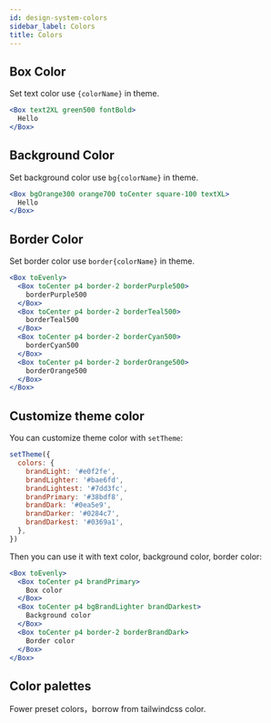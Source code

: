 ```yaml
---
id: design-system-colors
sidebar_label: Colors
title: Colors
---
```



## Box Color

Set text color use `{colorName}` in theme.

```jsx live
<Box text2XL green500 fontBold>
  Hello
</Box>
```

## Background Color

Set background color use `bg{colorName}` in theme.

```jsx live
<Box bgOrange300 orange700 toCenter square-100 textXL>
  Hello
</Box>
```

## Border Color

Set border color use `border{colorName}` in theme.

```jsx live
<Box toEvenly>
  <Box toCenter p4 border-2 borderPurple500>
    borderPurple500
  </Box>
  <Box toCenter p4 border-2 borderTeal500>
    borderTeal500
  </Box>
  <Box toCenter p4 border-2 borderCyan500>
    borderCyan500
  </Box>
  <Box toCenter p4 border-2 borderOrange500>
    borderOrange500
  </Box>
</Box>
```

## Customize theme color

You can customize theme color with `setTheme`:

```jsx
setTheme({
  colors: {
    brandLight: '#e0f2fe',
    brandLighter: '#bae6fd',
    brandLightest: '#7dd3fc',
    brandPrimary: '#38bdf8',
    brandDark: '#0ea5e9',
    brandDarker: '#0284c7',
    brandDarkest: '#0369a1',
  },
})
```

Then you can use it with text color, background color, border color:

```jsx live
<Box toEvenly>
  <Box toCenter p4 brandPrimary>
    Box color
  </Box>
  <Box toCenter p4 bgBrandLighter brandDarkest>
    Background color
  </Box>
  <Box toCenter p4 border-2 borderBrandDark>
    Border color
  </Box>
</Box>
```

## Color palettes

Fower preset colors，borrow from tailwindcss color.

<Colors />
